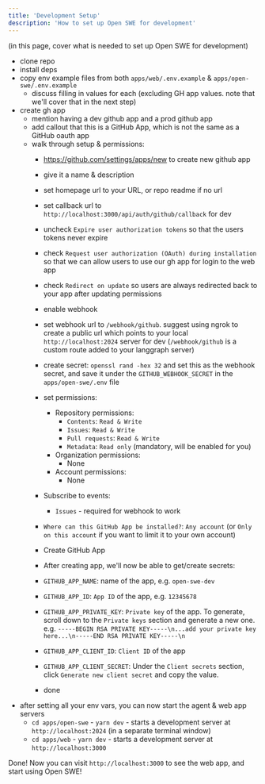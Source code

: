 ```yaml
---
title: 'Development Setup'
description: 'How to set up Open SWE for development'
---
```


(in this page, cover what is needed to set up Open SWE for development)

- clone repo
- install deps
- copy env example files from both `apps/web/.env.example` & `apps/open-swe/.env.example`
  - discuss filling in values for each (excluding GH app values. note that we'll cover that in the next step)
- create gh app
  - mention having a dev github app and a prod github app
  - add callout that this is a GitHub App, which is not the same as a GitHub oauth app
  - walk through setup & permissions:
    - https://github.com/settings/apps/new to create new github app
    - give it a name & description
    - set homepage url to your URL, or repo readme if no url
    - set callback url to `http://localhost:3000/api/auth/github/callback` for dev
    - uncheck `Expire user authorization tokens` so that the users tokens never expire
    - check `Request user authorization (OAuth) during installation` so that we can allow users to use our gh app for login to the web app
    - check `Redirect on update` so users are always redirected back to your app after updating permissions
    - enable webhook
    - set webhook url to `/webhook/github`. suggest using ngrok to create a public url which points to your local `http://localhost:2024` server for dev (`/webhook/github` is a custom route added to your langgraph server)
    - create secret: `openssl rand -hex 32` and set this as the webhook secret, and save it under the `GITHUB_WEBHOOK_SECRET` in the `apps/open-swe/.env` file
    - set permissions:
      - Repository permissions:
        - `Contents`: `Read & Write`
        - `Issues`: `Read & Write`
        - `Pull requests`: `Read & Write`
        - `Metadata`: `Read only` (mandatory, will be enabled for you)
      - Organization permissions:
        - None
      - Account permissions:
        - None

    - Subscribe to events:
      - `Issues` - required for webhook to work
      
    - `Where can this GitHub App be installed?`: `Any account` (or `Only on this account` if you want to limit it to your own account)
    - Create GitHub App
    - After creating app, we'll now be able to get/create secrets:
    - `GITHUB_APP_NAME`: name of the app, e.g. `open-swe-dev`
    - `GITHUB_APP_ID`: `App ID` of the app, e.g. `12345678`
    - `GITHUB_APP_PRIVATE_KEY`: `Private key` of the app. To generate, scroll down to the `Private keys` section and generate a new one. e.g. `-----BEGIN RSA PRIVATE KEY-----\n...add your private key here...\n-----END RSA PRIVATE KEY-----\n`
    - `GITHUB_APP_CLIENT_ID`: `Client ID` of the app
    - `GITHUB_APP_CLIENT_SECRET`: Under the `Client secrets` section, click `Generate new client secret` and copy the value.
    - done
- after setting all your env vars, you can now start the agent & web app servers
  - `cd apps/open-swe` - `yarn dev` - starts a development server at `http://localhost:2024`
  (in a separate terminal window)
  - `cd apps/web` - `yarn dev` - starts a development server at `http://localhost:3000`

Done! Now you can visit `http://localhost:3000` to see the web app, and start using Open SWE!